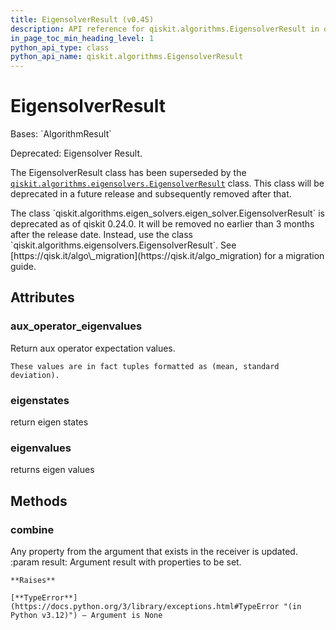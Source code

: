 ```yaml
---
title: EigensolverResult (v0.45)
description: API reference for qiskit.algorithms.EigensolverResult in qiskit v0.45
in_page_toc_min_heading_level: 1
python_api_type: class
python_api_name: qiskit.algorithms.EigensolverResult
---
```


# EigensolverResult

<Class id="qiskit.algorithms.EigensolverResult" isDedicatedPage={true} github="https://github.com/qiskit/qiskit/tree/stable/0.45/qiskit/algorithms/eigen_solvers/eigen_solver.py" signature="qiskit.algorithms.EigensolverResult" modifiers="class">
  Bases: `AlgorithmResult`

  Deprecated: Eigensolver Result.

  The EigensolverResult class has been superseded by the [`qiskit.algorithms.eigensolvers.EigensolverResult`](qiskit.algorithms.eigensolvers.EigensolverResult "qiskit.algorithms.eigensolvers.EigensolverResult") class. This class will be deprecated in a future release and subsequently removed after that.

  <Admonition title="Deprecated since version 0.24.0" type="danger">
    The class `qiskit.algorithms.eigen_solvers.eigen_solver.EigensolverResult` is deprecated as of qiskit 0.24.0. It will be removed no earlier than 3 months after the release date. Instead, use the class `qiskit.algorithms.eigensolvers.EigensolverResult`. See [https://qisk.it/algo\_migration](https://qisk.it/algo_migration) for a migration guide.
  </Admonition>

  ## Attributes

  ### aux\_operator\_eigenvalues

  <Attribute id="qiskit.algorithms.EigensolverResult.aux_operator_eigenvalues">
    Return aux operator expectation values.

    These values are in fact tuples formatted as (mean, standard deviation).
  </Attribute>

  ### eigenstates

  <Attribute id="qiskit.algorithms.EigensolverResult.eigenstates">
    return eigen states
  </Attribute>

  ### eigenvalues

  <Attribute id="qiskit.algorithms.EigensolverResult.eigenvalues">
    returns eigen values
  </Attribute>

  ## Methods

  ### combine

  <Function id="qiskit.algorithms.EigensolverResult.combine" signature="combine(result)">
    Any property from the argument that exists in the receiver is updated. :param result: Argument result with properties to be set.

    **Raises**

    [**TypeError**](https://docs.python.org/3/library/exceptions.html#TypeError "(in Python v3.12)") – Argument is None
  </Function>
</Class>

